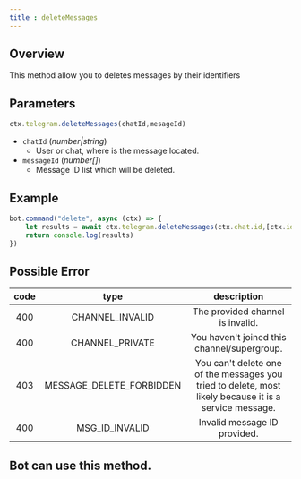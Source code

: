 ```yaml
--- 
title : deleteMessages 
--- 
```

## Overview 
This method allow you to deletes messages by their identifiers
## Parameters 
```ts 
ctx.telegram.deleteMessages(chatId,mesageId)
```
- `chatId` (_number|string_)
    - User or chat, where is the message located.
- `messageId` (_number[]_) 
    - Message ID list which will be deleted.
## Example 
```ts headlight=2
bot.command("delete", async (ctx) => {
    let results = await ctx.telegram.deleteMessages(ctx.chat.id,[ctx.id]) 
    return console.log(results)
})
```
## Possible Error 
| code | type | description | 
| :---: | :---: | :------:| 
| 400 | CHANNEL_INVALID | The provided channel is invalid. | 
| 400 | CHANNEL_PRIVATE | You haven't joined this channel/supergroup. | 
| 403 | MESSAGE_DELETE_FORBIDDEN | You can't delete one of the messages you tried to delete, most likely because it is a service message. | 
| 400 | MSG_ID_INVALID | Invalid message ID provided. | 

## Bot can use this method.